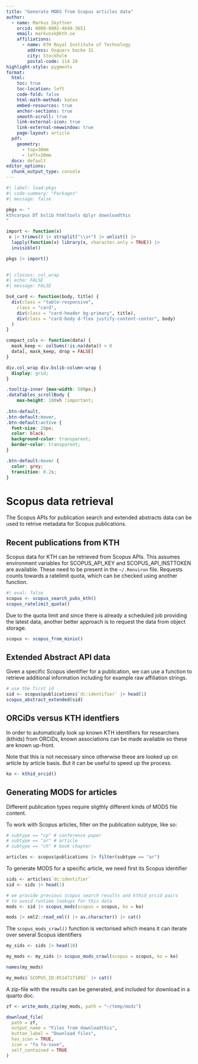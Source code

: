 ```yaml
---
title: "Generate MODS from Scopus articles data"
author:
  - name: Markus Skyttner
    orcid: 0000-0002-4649-3651
    email: markussk@kth.se
    affiliations:
      - name: KTH Royal Institute of Technology 
        address: Osquars backe 31
        city: Stockholm
        postal-code: 114 28
highlight-style: pygments
format:
  html:
    toc: true
    toc-location: left
    code-fold: false
    html-math-method: katex
    embed-resources: true
    anchor-sections: true
    smooth-scroll: true
    link-external-icon: true
    link-external-newwindow: true
    page-layout: article
  pdf:
    geometry: 
      - top=30mm
      - left=30mm
  docx: default
editor_options: 
  chunk_output_type: console
---
```


```r
#| label: load-pkgs
#| code-summary: "Packages"
#| message: false

pkgs <- "
kthcorpus DT bslib htmltools dplyr downloadthis
" 

import <- function(x)
 x |> trimws() |> strsplit("\\s+") |> unlist() |>
  lapply(function(x) library(x, character.only = TRUE)) |> 
  invisible()

pkgs |> import()
  
```

```r
#| classes: col_wrap
#| echo: FALSE
#| message: FALSE

bs4_card <- function(body, title) {
  div(class = "table-responsive",
    class = "card",
    div(class = "card-header bg-primary", title),
    div(class = "card-body d-flex justify-content-center", body)
  )
}

compact_cols <- function(data) {
  mask_keep <- colSums(!is.na(data)) > 0
  data[, mask_keep, drop = FALSE]
}

```


```css
div.col_wrap div.bslib-column-wrap {
  display: grid;
}

.tooltip-inner {max-width: 500px;}
.dataTables_scrollBody {
    max-height: 100vh !important;
    
.btn-default,
.btn-default:hover,
.btn-default:active {
  font-size: 20px;
  color: black;
  background-color: transparent;
  border-color: transparent;
}

.btn-default:hover {
  color: grey;
  transition: 0.2s;
}    
```

# Scopus data retrieval

The Scopus APIs for publication search and extended abstracts data can be used to retrive metadata for Scopus publications.

## Recent publications from KTH

Scopus data for KTH can be retrieved from Scopus APIs. This assumes environment variables for SCOPUS_API_KEY and SCOPUS_API_INSTTOKEN are available. These need to be present in the `~/.Renviron` file. Requests counts towards a ratelimit quota, which can be checked using another function.

```r
#| eval: false
scopus <- scopus_search_pubs_kth()
scopus_ratelimit_quota()
```

Due to the quota limit and since there is already a scheduled job providing the latest data, another better approach is to request the data from object storage.

```r
scopus <- scopus_from_minio()
```

## Extended Abstract API data

Given a specific Scopus identifier for a publication, we can use a function to retrieve additional information including for example raw affiliation strings. 

```r
# use the first id
sid <- scopus$publications$`dc:identifier` |> head(1)
scopus_abstract_extended(sid)
```

## ORCiDs versus KTH identfiers

In order to automatically look up known KTH identifiers for researchers (kthids) from ORCiDs, known associations can be made available so these are known up-front.

:::{.callout-note}
Note that this is not necessary since otherwise these are looked up on article by article basis. But it can be useful to speed up the process.
:::

```r
ko <- kthid_orcid()
```

## Generating MODS for articles

Different publication types require sligthly different kinds of MODS file content.

To work with Scopus articles, filter on the publication subtype, like so:

```r
# subtype == "cp" # conference paper
# subtype == "ar" # article
# subtype == "ch" # book chapter

articles <- scopus$publications |> filter(subtype == "ar")
```

To generate MODS for a specific article, we need first its Scopus identifier

```r

sids <- articles$`dc:identifier`
sid <- sids |> head(1)

# we provide previous scopus search results and kthid_orcid pairs 
# to avoid runtime lookups for this data
mods <- sid |> scopus_mods(scopus = scopus, ko = ko)

mods |> xml2::read_xml() |> as.character() |> cat()

```

The `scopus_mods_crawl()` function is vectorised which means it can iterate over several Scopus identifiers

```r

my_sids <- sids |> head(10)

my_mods <- my_sids |> scopus_mods_crawl(scopus = scopus, ko = ko)

names(my_mods)

my_mods$`SCOPUS_ID:85147171092` |> cat()

```

A zip-file with the results can be generated, and included for download in a quarto doc.

```r

zf <- write_mods_zip(my_mods, path = "~/temp/modz")

download_file(
  path = zf,
  output_name = "Files from downloadthis",
  button_label = "Download files",
  has_icon = TRUE,
  icon = "fa fa-save",
  self_contained = TRUE
)

```
